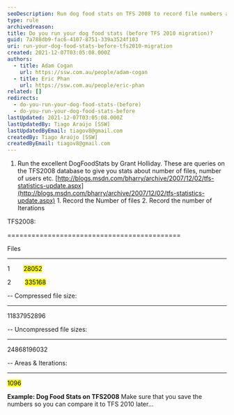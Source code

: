 ```yaml
---
seoDescription: Run dog food stats on TFS 2008 to record file numbers and iterations for future comparison.
type: rule
archivedreason:
title: Do you run your dog food stats (before TFS 2010 migration)?
guid: 7a788db9-fac6-4107-8751-339a3524f103
uri: run-your-dog-food-stats-before-tfs2010-migration
created: 2021-12-07T03:05:08.000Z
authors:
  - title: Adam Cogan
    url: https://ssw.com.au/people/adam-cogan
  - title: Eric Phan
    url: https://ssw.com.au/people/eric-phan
related: []
redirects:
  - do-you-run-your-dog-food-stats-(before)
  - do-you-run-your-dog-food-stats-before
lastUpdated: 2021-12-07T03:05:08.000Z
lastUpdatedBy: Tiago Araújo [SSW]
lastUpdatedByEmail: tiagov8@gmail.com
createdBy: Tiago Araújo [SSW]
createdByEmail: tiagov8@gmail.com
---
```


1. Run the excellent DogFoodStats by Grant Holliday. These are queries on the TFS2008 database to give you stats about number of files, number of users etc.
   [http://blogs.msdn.com/bharry/archive/2007/12/02/tfs-statistics-update.aspx](http://blogs.msdn.com/bharry/archive/2007/12/02/tfs-statistics-update.aspx) 1. Record the Number of files 2. Record the number of Iterations

TFS2008:

===========================================

Files

---

1        <mark>28052</mark>

2        <mark>335168</mark>

-- Compressed file size:

---

11837952896

-- Uncompressed file sizes:

---

24868196032

-- Areas & Iterations:

---

<mark>1096</mark>

**Example: Dog Food Stats on TFS2008** Make sure that you save the numbers so you can compare it to TFS 2010 later...
